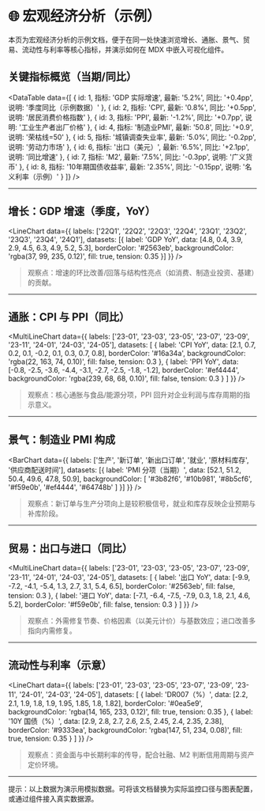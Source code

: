 

# 🌐 宏观经济分析（示例）

本页为宏观经济分析的示例文档，便于在同一处快速浏览增长、通胀、景气、贸易、流动性与利率等核心指标，并演示如何在 MDX 中嵌入可视化组件。

## 关键指标概览（当期/同比）

<DataTable data={[
  { id: 1, 指标: 'GDP 实际增速', 最新: '5.2%', 同比: '+0.4pp', 说明: '季度同比（示例数据）' },
  { id: 2, 指标: 'CPI', 最新: '0.8%', 同比: '+0.5pp', 说明: '居民消费价格指数' },
  { id: 3, 指标: 'PPI', 最新: '-1.2%', 同比: '+0.7pp', 说明: '工业生产者出厂价格' },
  { id: 4, 指标: '制造业PMI', 最新: '50.8', 同比: '+0.9', 说明: '荣枯线=50' },
  { id: 5, 指标: '城镇调查失业率', 最新: '5.0%', 同比: '-0.2pp', 说明: '劳动力市场' },
  { id: 6, 指标: '出口（美元）', 最新: '6.5%', 同比: '+2.1pp', 说明: '同比增速' },
  { id: 7, 指标: 'M2', 最新: '7.5%', 同比: '-0.3pp', 说明: '广义货币' },
  { id: 8, 指标: '10年期国债收益率', 最新: '2.35%', 同比: '-0.15pp', 说明: '名义利率（示例）' }
]} />

---

## 增长：GDP 增速（季度，YoY）

<LineChart data={{
  labels: ['22Q1', '22Q2', '22Q3', '22Q4', '23Q1', '23Q2', '23Q3', '23Q4', '24Q1'],
  datasets: [{
    label: 'GDP YoY',
    data: [4.8, 0.4, 3.9, 2.9, 4.5, 6.3, 4.9, 5.2, 5.3],
    borderColor: '#2563eb',
    backgroundColor: 'rgba(37, 99, 235, 0.12)',
    fill: true,
    tension: 0.35
  }]
}} />

> 观察点：增速的环比改善/回落与结构性亮点（如消费、制造业投资、基建）的贡献。

---

## 通胀：CPI 与 PPI（同比）

<MultiLineChart data={{
  labels: ['23-01', '23-03', '23-05', '23-07', '23-09', '23-11', '24-01', '24-03', '24-05'],
  datasets: [
    {
      label: 'CPI YoY',
      data: [2.1, 0.7, 0.2, 0.1, -0.2, 0.1, 0.3, 0.7, 0.8],
      borderColor: '#16a34a',
      backgroundColor: 'rgba(22, 163, 74, 0.10)',
      fill: false,
      tension: 0.3
    },
    {
      label: 'PPI YoY',
      data: [-0.8, -2.5, -3.6, -4.4, -3.1, -2.7, -2.5, -1.8, -1.2],
      borderColor: '#ef4444',
      backgroundColor: 'rgba(239, 68, 68, 0.10)',
      fill: false,
      tension: 0.3
    }
  ]
}} />

> 观察点：核心通胀与食品/能源分项，PPI 回升对企业利润与库存周期的指示意义。

---

## 景气：制造业 PMI 构成

<BarChart data={{
  labels: ['生产', '新订单', '新出口订单', '就业', '原材料库存', '供应商配送时间'],
  datasets: [{
    label: 'PMI 分项（当期）',
    data: [52.1, 51.2, 50.4, 49.6, 47.8, 50.9],
    backgroundColor: [
      '#3b82f6', '#10b981', '#8b5cf6', '#f59e0b', '#ef4444', '#64748b'
    ]
  }]
}} />

> 观察点：新订单与生产分项向上是较积极信号，就业和库存反映企业预期与补库阶段。

---

## 贸易：出口与进口（同比）

<MultiLineChart data={{
  labels: ['23-01', '23-03', '23-05', '23-07', '23-09', '23-11', '24-01', '24-03', '24-05'],
  datasets: [
    {
      label: '出口 YoY',
      data: [-9.9, -7.2, -4.1, -5.4, 1.3, 2.7, 3.1, 5.4, 6.5],
      borderColor: '#2563eb',
      fill: false,
      tension: 0.3
    },
    {
      label: '进口 YoY',
      data: [-7.1, -6.4, -7.5, -7.9, 0.3, 1.8, 2.1, 4.6, 5.2],
      borderColor: '#f59e0b',
      fill: false,
      tension: 0.3
    }
  ]
}} />

> 观察点：外需修复节奏、价格因素（以美元计价）与基数效应；进口改善多指向内需修复。

---

## 流动性与利率（示意）

<LineChart data={{
  labels: ['23-01', '23-03', '23-05', '23-07', '23-09', '23-11', '24-01', '24-03', '24-05'],
  datasets: [
    {
      label: 'DR007（%）',
      data: [2.2, 2.1, 1.9, 1.8, 1.9, 1.95, 1.85, 1.8, 1.82],
      borderColor: '#0ea5e9',
      backgroundColor: 'rgba(14, 165, 233, 0.12)',
      fill: true,
      tension: 0.35
    },
    {
      label: '10Y 国债（%）',
      data: [2.9, 2.8, 2.7, 2.6, 2.5, 2.45, 2.4, 2.35, 2.38],
      borderColor: '#9333ea',
      backgroundColor: 'rgba(147, 51, 234, 0.08)',
      fill: true,
      tension: 0.35
    }
  ]
}} />

> 观察点：资金面与中长期利率的传导，配合社融、M2 判断信用周期与资产定价环境。

---

提示：以上数据为演示用模拟数据。可将该文档替换为实际监控口径与图表配置，或通过组件接入真实数据源。

